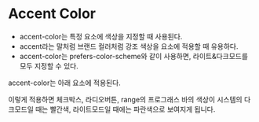 # Accent Color

- accent-color는 특정 요소에 색상을 지정할 때 사용된다.
- accent라는 말처럼 브랜드 컬러처럼 강조 색상을 요소에 적용할 때 유용하다.
- accent-color는 prefers-color-scheme와 같이 사용하면, 라이트&다크모드를 모두 지정할 수 있다.

accent-color는 아래 요소에 적용된다.

이렇게 적용하면 체크박스, 라디오버튼, range의 프로그래스 바의 색상이 시스템의 다크모드일 때는 빨간색, 라이트모드일 때에는 파란색으로 보여지게 됩니다.
